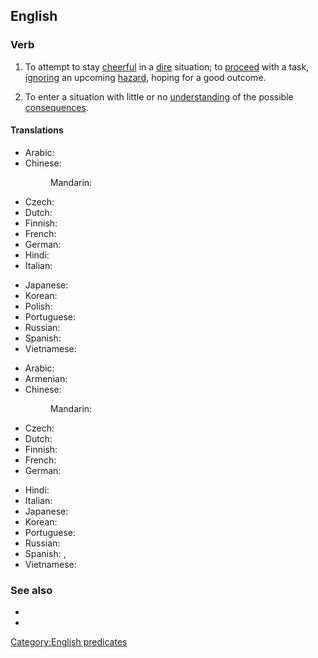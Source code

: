 ==English==

===Verb===
{{head|en|verb}}

# {{lb|en|idiomatic|US}} To attempt to stay [[cheerful]] in a [[dire]] situation; to [[proceed]] with a task, [[ignore|ignoring]] an upcoming [[hazard]], hoping for a good outcome.
# {{lb|en|idiomatic|US}} To enter a situation with little or no [[understanding]] of the possible [[consequences]].

====Translations====
{{trans-top|to try to be cheerful in the face of one's fears}}
* Arabic: {{t-needed|ar}}
* Chinese:
*: Mandarin: {{t|cmn|对着墓地吹口哨，指在害怕时故作轻松}}
* Czech: {{t-needed|cs}}
* Dutch: {{t-needed|nl}}
* Finnish: {{t|fi|pitää päänsä pystyssä}}
* French: {{t-needed|fr}}
* German: {{t-needed|de}}
* Hindi: {{t-needed|hi}}
* Italian: {{t-needed|it}}
{{trans-mid}}
* Japanese: {{t-needed|ja}}
* Korean: {{t|ko|두려우면서도 두렵지 않은것처럼 행동한다|tr=duryoumyeonseodo duryeopji anh-eun-geotcheoreom haengdonghanda|sc=Kore}}
* Polish: {{t+|pl|robić dobrą minę do złej gry|impf}}
* Portuguese: {{t|pt|[[manter]] [[as]] [[esperanças]]}}
* Russian: {{t|ru|мо́ре по коле́но}}
* Spanish: {{t|es|[[poner]] [[buena]] [[cara]]}}
* Vietnamese: {{t-needed|vi}}
{{trans-bottom}}

{{trans-top|to ignore a bad situation}}
* Arabic: {{t-needed|ar}}
* Armenian: {{t|hy|կրակի հետ խաղալ|sc=Armn}}
* Chinese:
*: Mandarin: {{t|cmn|对着墓地吹口哨，指对恶劣的情况视而不见}}
* Czech: {{t-needed|cs}}
* Dutch: {{t-needed|nl}}
* Finnish: {{t|fi|lähteä soitellen sotaan}}
* French: {{t-needed|fr}}
* German: {{t-needed|de}}
{{trans-mid}}
* Hindi: {{t-needed|hi}}
* Italian: {{t-needed|it}}
* Japanese: {{t-needed|ja}}
* Korean: {{t-needed|ko}}
* Portuguese: {{t-needed|pt}}
* Russian: {{t|ru|игра́ть с огнём}}
* Spanish: {{t|es|[[hacerse]] [[el]] [[tonto]]}}, {{t|es|[[hacerse]] [[el]] [[sonzo]]}}
* Vietnamese: {{t-needed|vi}}
{{trans-bottom}}

===See also===
* {{l|en|whistle Dixie}}
* {{l|en|whistle in the dark}}

[[Category:English predicates]]